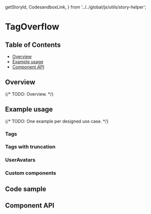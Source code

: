   getStoryId,
  CodesandboxLink,
} from '../../global/js/utils/story-helper';

# TagOverflow

## Table of Contents

- [Overview](#overview)
- [Example usage](#example-usage)
- [Component API](#component-api)

## Overview

{/* TODO: Overview. */}

## Example usage

{/* TODO: One example per designed use case. */}
### Tags

<Canvas>
  <Story id={getStoryId(TagOverflow.displayName, 'many-tags')} />
</Canvas>

### Tags with truncation

<Canvas>
  <Story id={getStoryId(TagOverflow.displayName, 'tags-with-truncation')} />
</Canvas>

### UserAvatars

<Canvas>
  <Story id={getStoryId(TagOverflow.displayName, 'many-user-avatars')} />
</Canvas>

### Custom components

<Canvas>
  <Story id={getStoryId(TagOverflow.displayName, 'custom-component')} />
</Canvas>

## Code sample

<CodesandboxLink exampleDirectory="TagOverflow" />

## Component API

<ArgsTable />
